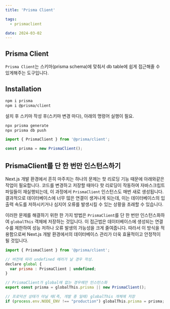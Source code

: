 ```yaml
---
title: 'Prisma Client'

tags:
  - prismaclient

date: 2024-03-02
---
```


## Prisma Client

`Prisma Client`는 스키마(prisma schema)에 맞춰서 db table에 쉽게 접근해줄 수 있게해주는 도구입니다.


## Installation 

```bash
npm i prisma
npm i @prisma/client
```

설치 후 스키마 작성 후(스키마 변경 마다), 아래의 명령어 실행이 필요.

```bash
npx prisma generate 
npx prisma db push
```

```js
import { PrismaClient } from '@prisma/client';

const prisma = new PrismaClient();
```

## PrismaClient를 단 한 번만 인스턴스하기

Next.js 개발 환경에서 흔히 마주치는 하나의 문제는 핫 리로딩 기능 때문에 아래와같은 작업이 필요합니다. 
코드를 변경하고 저장할 때마다 핫 리로딩이 작동하여 자바스크립트 파일들이 재실행되는데, 
이 과정에서 `PrismaClient` 인스턴스도 매번 새로 생성됩니다. 
결과적으로 데이터베이스에 너무 많은 연결이 생겨나게 되는데, 
이는 데이터베이스의 입출력 속도를 저하시키거나 심지어 오류를 발생시킬 수 있는 상황을 초래할 수 있습니다.

이러한 문제를 해결하기 위한 한 가지 방법은 `PrismaClient`를 단 한 번만 인스턴스화하여 `globalThis` 객체에 저장하는 것입니다. 
이 접근법은 데이터베이스에 생성되는 연결 수를 제한하여 성능 저하나 오류 발생의 가능성을 크게 줄여줍니다. 
따라서 이 방식을 적용함으로써 Next.js 개발 환경에서의 데이터베이스 관리가 더욱 효율적이고 안정적이 될 것입니다.

```js:lib/prisma.js
import { PrismaClient } from '@prisma/client';

// 버전에 따라 undefined 에러가 날 경우 작성.
declare global {
  var prisma : PrismaClient | undefined;
}

// PrismaClient가 global에 없는 경우에만 인스턴스화
export const prisma = globalThis.prisma || new PrismaClient();

// 프로덕션 상태가 아닐 때(즉, 개발 중 일때) globalThis 개체에 저장
if (process.env.NODE_ENV !== "production") globalThis.prisma = prisma;
```

